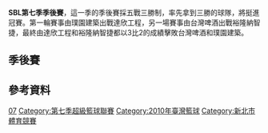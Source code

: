 '''SBL第七季季後賽'''，這一季的季後賽採五戰三勝制，率先拿到三勝的球隊，將挺進冠賽。第一輪賽事由璞園建築出戰達欣工程，另一場賽事由台灣啤酒出戰裕隆納智捷，最終由達欣工程和裕隆納智捷都以3比2的成績擊敗台灣啤酒和璞園建築。

==季後賽==

{{Basketballbox|bg=#eee
|date=4月30日 |time=18:00 |place=[[新莊體育館|新莊體育館]]  
|team1=[[達欣工程籃球隊|達欣工程]]  |score1=86
|team2='''[[台灣啤酒籃球隊|台灣啤酒]]'''  |score2='''91'''
|Q1='''19'''–18 |Q2=15–'''19''' |Q3=17–'''20''' |Q4='''22'''–16 |H1=  |H2=  |OT=13-'''18''' 
}}

{{Basketballbox|bg=
|date=4月30日 |time=20:00 |place=[[新莊體育館|新莊體育館]]  
|team1='''[[裕隆恐龍籃球隊|裕隆納智捷]]'''  |score1='''77'''
|team2=[[璞園建築籃球隊|璞園建築]]  |score2=60
|Q1='''23'''–13 |Q2='''18'''–17 |Q3=15–'''16''' |Q4='''21'''–14 |H1=  |H2=  |OT= 
}}

{{Basketballbox|bg=#eee
|date=5月1日 |time=17:00 |place=[[新莊體育館|新莊體育館]]  
|team1=[[台灣啤酒籃球隊|台灣啤酒]]  |score1=70
|team2='''[[達欣工程籃球隊|達欣工程]]'''  |score2='''84'''
|Q1=22–'''23''' |Q2='''18'''–17 |Q3=24–'''30''' |Q4=6–'''14''' |H1=  |H2=  |OT= 
}}

{{Basketballbox|bg=
|date=5月1日 |time=19:00 |place=[[新莊體育館|新莊體育館]]  
|team1='''[[璞園建築籃球隊|璞園建築]]'''  |score1='''75'''
|team2=[[裕隆恐龍籃球隊|裕隆納智捷]]  |score2=62
|Q1=11–'''18''' |Q2='''20'''–6 |Q3=21–'''22''' |Q4='''23'''–16 |H1=  |H2=  |OT=
}}

{{Basketballbox|bg=#eee
|date=5月2日 |time=17:00 |place=[[新莊體育館|新莊體育館]]  
|team1=[[達欣工程籃球隊|達欣工程]]  |score1=65
|team2='''[[台灣啤酒籃球隊|台灣啤酒]]'''  |score2='''67'''
|Q1=16–'''18''' |Q2=11–'''26''' |Q3='''18'''–9 |Q4='''20'''–14 |H1=  |H2=  |OT= 
}}

{{Basketballbox|bg=
|date=5月2日 |time=19:00 |place=[[新莊體育館|新莊體育館]]  
|team1='''[[裕隆恐龍籃球隊|裕隆納智捷]]'''  |score1='''78'''
|team2=[[璞園建築籃球隊|璞園建築]]  |score2=68
|Q1='''21'''–19 |Q2='''25'''–17 |Q3=10–'''16''' |Q4='''22'''–16 |H1=  |H2=  |OT= 
}}

{{Basketballbox|bg=#eee
|date=5月4日 |time=18:00 |place=[[新莊體育館|新莊體育館]]  
|team1=[[台灣啤酒籃球隊|台灣啤酒]]  |score1=70
|team2='''[[達欣工程籃球隊|達欣工程]]'''  |score2='''76'''
|Q1=18–'''22''' |Q2='''20'''–18 |Q3=18–'''22''' |Q4=14–14 |H1=  |H2=  |OT= 
}}

{{Basketballbox|bg=
|date=5月4日 |time=20:00 |place=[[新莊體育館|新莊體育館]]  
|team1='''[[璞園建築籃球隊|璞園建築]]'''  |score1='''87'''
|team2=[[裕隆恐龍籃球隊|裕隆納智捷]]  |score2=78
|Q1=21–'''24''' |Q2='''17'''–9 |Q3='''22'''–19 |Q4='''30'''–23 |H1=  |H2=  |OT=
}}

{{Basketballbox|bg=#eee
|date=5月5日 |time=18:00 |place=[[新莊體育館|新莊體育館]]  
|team1='''[[達欣工程籃球隊|達欣工程]]'''  |score1='''57'''
|team2=[[台灣啤酒籃球隊|台灣啤酒]]  |score2=54
|Q1=9–'''14''' |Q2='''20'''–14 |Q3='''15'''–14 |Q4='''13'''–12 |H1=  |H2=  |OT= 
}}

{{Basketballbox|bg=
|date=5月5日 |time=20:00 |place=[[新莊體育館|新莊體育館]]  
|team1=[[璞園建築籃球隊|璞園建築]]  |score1=69
|team2='''[[裕隆恐龍籃球隊|裕隆納智捷]]'''  |score2='''76'''
|Q1=20–'''21''' |Q2=8–'''11''' |Q3=19–'''22''' |Q4=22–22 |H1=  |H2=  |OT=
}}

==參考資料==
{{reflist}}

{{SBL}}

[[Category:超級籃球聯賽季後賽|07]]
[[Category:第七季超級籃球聯賽|Category:第七季超級籃球聯賽]]
[[Category:2010年臺灣籃球|Category:2010年臺灣籃球]]
[[Category:新北市體育競賽|Category:新北市體育競賽]]